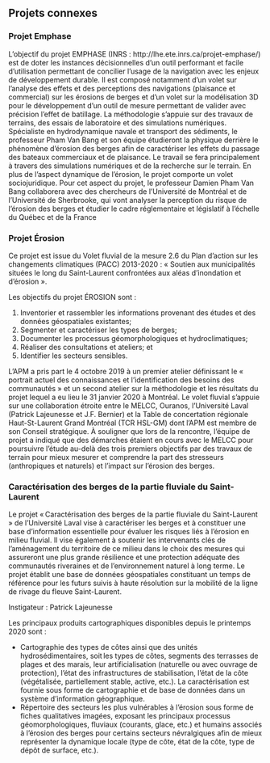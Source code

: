 ## Projets connexes

### Projet Emphase

L’objectif du projet EMPHASE (INRS : http://lhe.ete.inrs.ca/projet-emphase/) est de doter les instances décisionnelles d’un outil performant et facile d’utilisation permettant de concilier l’usage de la navigation avec les enjeux de développement durable. Il est composé notamment d’un volet sur l’analyse des effets et des perceptions des navigations (plaisance et commercial) sur les érosions de berges et d’un volet sur la modélisation 3D pour le développement d’un outil de mesure permettant de valider avec précision l’effet de batillage. La méthodologie s’appuie sur des travaux de terrains, des essais de laboratoire et des simulations numériques.  Spécialiste en hydrodynamique navale et transport des sédiments, le professeur Pham Van Bang et son équipe étudieront la physique derrière le phénomène d’érosion des berges afin de caractériser les effets du passage des bateaux commerciaux et de plaisance. Le travail se fera principalement à travers des simulations numériques et de la recherche sur le terrain. En plus de l’aspect dynamique de l’érosion, le projet comporte un volet sociojuridique. Pour cet aspect du projet, le professeur Damien Pham Van Bang collaborera avec des chercheurs de l’Université de Montréal et de l’Université de Sherbrooke, qui vont analyser la perception du risque de l’érosion des berges et étudier le cadre réglementaire et législatif à l’échelle du Québec et de la France



### Projet Érosion

 Ce projet est issue du Volet fluvial de la mesure 2.6 du Plan d’action sur les changements climatiques (PACC) 2013-2020 : « Soutien aux municipalités situées le long du Saint-Laurent confrontées aux aléas d’inondation et d’érosion ».

Les objectifs du projet ÉROSION sont :

1. Inventorier et rassembler les informations provenant des études et des données géospatiales existantes;
2. Segmenter et caractériser les types de berges;
3. Documenter les processus géomorphologiques et hydroclimatiques;
4. Réaliser des consultations et ateliers; et
5. Identifier les secteurs sensibles.

L’APM a pris part le 4 octobre 2019 à un premier atelier définissant le « portrait actuel des connaissances et l’identification des besoins des communautés » et un second atelier sur la méthodologie et les résultats du projet lequel a eu lieu le 31 janvier 2020 à Montréal. Le volet fluvial s’appuie sur une collaboration étroite entre le MELCC, Ouranos, l’Université Laval (Patrick Lajeunesse et J.F. Bernier) et la Table de concertation régionale Haut-St-Laurent Grand Montréal (TCR HSL-GM) dont l’APM est membre de son Conseil stratégique. À souligner que lors de la rencontre, l’équipe de projet a indiqué que des démarches étaient en cours avec le MELCC pour poursuivre l’étude au-delà des trois premiers objectifs par des travaux de terrain pour mieux mesurer et comprendre la part des stresseurs (anthropiques et naturels) et l’impact sur l’érosion des berges.


### Caractérisation des berges de la partie fluviale du Saint-Laurent

Le projet « Caractérisation des berges de la partie fluviale du Saint-Laurent » de l’Université Laval vise à caractériser les berges et à constituer une base d’information essentielle pour évaluer les risques liés à l’érosion en milieu fluvial. Il vise également à soutenir les intervenants clés de l’aménagement du territoire de ce milieu dans le choix des mesures qui assureront une plus grande résilience et une protection adéquate des communautés riveraines et de l’environnement naturel à long terme. Le projet établit une base de données géospatiales constituant un temps de référence pour les futurs suivis à haute résolution sur la mobilité de la ligne de rivage du fleuve Saint-Laurent.

Instigateur : Patrick Lajeunesse

Les principaux produits cartographiques disponibles depuis le printemps 2020 sont :

- Cartographie des types de côtes ainsi que des unités hydrosédimentaires, soit les types de côtes, segments des terrasses de plages et des marais, leur artificialisation (naturelle ou avec ouvrage de protection), l’état des infrastructures de stabilisation, l’état de la côte (végétalisée, partiellement stable, active, etc.). La caractérisation est fournie sous forme de cartographie et de base de données dans un système d’information géographique.
- Répertoire des secteurs les plus vulnérables à l’érosion sous forme de fiches qualitatives imagées, exposant les principaux processus géomorphologiques, fluviaux (courants, glace, etc.) et humains associés à l’érosion des berges pour certains secteurs névralgiques afin de mieux représenter la dynamique locale (type de côte, état de la côte, type de dépôt de surface, etc.).
